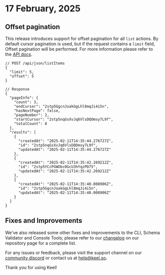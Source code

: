
# 17 February, 2025

## Offset pagination

This release introduces support for offset pagination for all `list` actions. By default cursor pagination is used, but if the request contains a `limit` field, Offset pagination will be performed. For more information please refer to the [API docs](/apis/json#pagination).


```jsonc
// POST /api/json/listItems
{
  "limit": 5,
  "offset": 5
}

// Response
{
  "pageInfo": {
    "count": 3,
    "endCursor": "2stp5GgcnJoakGgLhl8mqJi4i5n",
    "hasNextPage": false,
    "pageNumber": 2,
    "startCursor": "2stp5nqGsXvJq6VlsDQOmsy7L9f",
    "totalCount": 8
  },
  "results": [
    {
      "createdAt": "2025-02-11T14:35:44.276727Z",
      "id": "2stp5nqGsXvJq6VlsDQOmsy7L9f",
      "updatedAt": "2025-02-11T14:35:44.276727Z"
    },
    {
      "createdAt": "2025-02-11T14:35:42.269212Z",
      "id": "2stp5YCcPGWObc0GcU3hYqzPD75",
      "updatedAt": "2025-02-11T14:35:42.269212Z"
    },
    {
      "createdAt": "2025-02-11T14:35:40.008906Z",
      "id": "2stp5GgcnJoakGgLhl8mqJi4i5n",
      "updatedAt": "2025-02-11T14:35:40.008906Z"
    }
  ]
}
```

## Fixes and Improvements

We've also released some other fixes and improvements to the CLI, Schema Validator and Console Tools; please refer to our [changelog](https://github.com/teamkeel/keel/releases/) on our repository page for a complete list.

For any issues or feedback, please visit the support channel on our [community discord](https://keel.so/discord) or contact us at [help@keel.so](mailto:help@keel.so)**.**

Thank you for using Keel!
